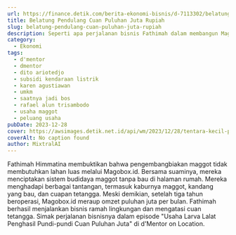 ```yaml
---
url: https://finance.detik.com/berita-ekonomi-bisnis/d-7113302/belatung-pendulang-cuan-puluhan-juta-rupiah
title: Belatung Pendulang Cuan Puluhan Juta Rupiah
slug: belatung-pendulang-cuan-puluhan-juta-rupiah
description: Seperti apa perjalanan bisnis Fathimah dalam membangun Magobox.id?
category:
  - Ekonomi
tags:
  - d'mentor
  - dmentor
  - dito ariotedjo
  - subsidi kendaraan listrik
  - karen agustiawan
  - umkm
  - saatnya jadi bos
  - rafael alun trisambodo
  - usaha maggot
  - peluang usaha
pubDate: 2023-12-28
cover: https://awsimages.detik.net.id/api/wm/2023/12/28/tentara-kecil-peraup-cuan-puluhan-juta-rupiah_169.jpeg?wid=54&w=650&v=1&t=jpeg
coverAlt: No caption found
author: MixtralAI
---
```

Fathimah Himmatina membuktikan bahwa pengembangbiakan maggot tidak membutuhkan lahan luas melalui Magobox.id. Bersama suaminya, mereka menciptakan sistem budidaya maggot tanpa bau di halaman rumah. Mereka menghadapi berbagai tantangan, termasuk kaburnya maggot, kandang yang bau, dan cuapan tetangga. Meski demikian, setelah tiga tahun beroperasi, Magobox.id meraup omzet puluhan juta per bulan. Fathimah berhasil menjalankan bisnis ramah lingkungan dan mengatasi cuan tetangga. Simak perjalanan bisnisnya dalam episode "Usaha Larva Lalat Penghasil Pundi-pundi Cuan Puluhan Juta" di d'Mentor on Location.
